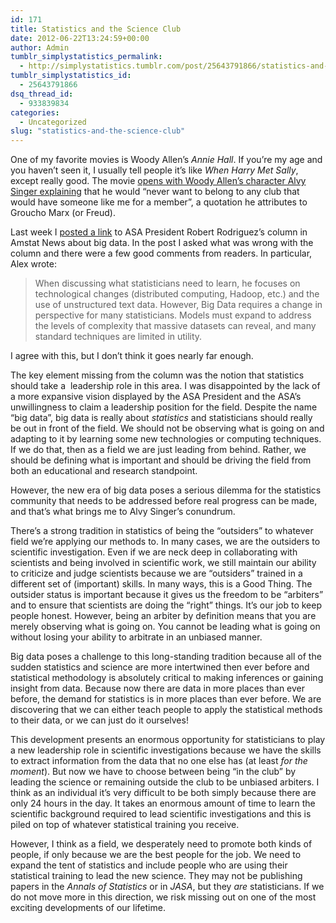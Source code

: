 ```yaml
---
id: 171
title: Statistics and the Science Club
date: 2012-06-22T13:24:59+00:00
author: Admin
tumblr_simplystatistics_permalink:
  - http://simplystatistics.tumblr.com/post/25643791866/statistics-and-the-science-club
tumblr_simplystatistics_id:
  - 25643791866
dsq_thread_id:
  - 933839834
categories:
  - Uncategorized
slug: "statistics-and-the-science-club"
---
```

One of my favorite movies is Woody Allen&#8217;s _Annie Hall_. If you&#8217;re my age and you haven&#8217;t seen it, I usually tell people it&#8217;s like _When Harry Met Sally_, except really good. The movie <a href="http://www.youtube.com/watch?v=rrxlfvI17oY" target="_blank">opens with Woody Allen&#8217;s character Alvy Singer explaining</a> that he would &#8220;never want to belong to any club that would have someone like me for a member&#8221;, a quotation he attributes to Groucho Marx (or Freud).

Last week I <a href="http://simplystatistics.tumblr.com/post/25177731588/statisticians-asa-and-big-data" target="_blank">posted a link</a> to ASA President Robert Rodriguez&#8217;s column in Amstat News about big data. In the post I asked what was wrong with the column and there were a few good comments from readers. In particular, Alex wrote:

> <span>When discussing what statisticians need to learn, he focuses on technological changes (distributed computing, Hadoop, etc.) and the use of unstructured text data. However, Big Data requires a change in perspective for many statisticians. Models must expand to address the levels of complexity that massive datasets can reveal, and many standard techniques are limited in utility.</span>

<span>I agree with this, but I don&#8217;t think it goes nearly far enough. </span>

<span>The key element missing from the column was the notion that statistics should take a  leadership role in this area. I was disappointed by the lack of a more expansive vision displayed by the ASA President and the ASA&#8217;s unwillingness to claim a leadership position for the field. Despite the name &#8220;big data&#8221;, big data is really about <em>statistics</em> and statisticians should really be out in front of the field. We should not be observing what is going on and adapting to it by learning some new technologies or computing techniques. If we do that, then as a field we are just leading from behind. Rather, we should be defining what is important and should be driving the field from both an educational and research standpoint. </span>

<span>However, the new era of big data poses a serious dilemma for the statistics community that needs to be addressed before real progress can be made, and that&#8217;s what brings me to Alvy Singer&#8217;s conundrum.</span>

<span>There&#8217;s a strong tradition in statistics of being the &#8220;outsiders&#8221; to whatever field we&#8217;re applying our methods to. In many cases, we are the outsiders to scientific investigation. Even if we are neck deep in collaborating with scientists and being involved in scientific work, we still maintain our ability to criticize and judge scientists because we are &#8220;outsiders&#8221; trained in a different set of (important) skills. In many ways, this is a Good Thing. </span>The outsider status is important because it gives us the freedom to be &#8220;arbiters&#8221; and to ensure that scientists are doing the &#8220;right&#8221; things. It&#8217;s our job to keep people honest. However, being an arbiter by definition means that you are merely observing what is going on. You cannot be leading what is going on without losing your ability to arbitrate in an unbiased manner.

<span>Big data poses a challenge to this long-standing tradition because all of the sudden statistics and science are more intertwined then ever before and statistical methodology is absolutely critical to making inferences or gaining insight from data. Because now there are data in more places than ever before, the demand for statistics is in more places than ever before. We are discovering that we can either teach people to apply the statistical methods to their data, or we can just do it ourselves!</span>

<span>This development presents an enormous opportunity for statisticians to play a new leadership role in scientific investigations because we have the skills to extract information from the data that no one else has (at least <em>for the moment</em>). But now we have to choose between being &#8220;in the club&#8221; by leading the science or remaining outside the club to be unbiased arbiters. I think as an individual it&#8217;s very difficult to be both simply because there are only 24 hours in the day. It takes an enormous amount of time to learn the scientific background required to lead scientific investigations and this is piled on top of whatever statistical training you receive. </span>

<span>However, I think as a field, we desperately need to promote both kinds of people, if only because we are the best people for the job. We need to expand the tent of statistics and include people who are using their statistical training to lead the new science. They may not be publishing papers in the <em>Annals of Statistics</em> or in <em>JASA</em>, but they <em>are</em> statisticians. If we do not move more in this direction, we risk missing out on one of the most exciting developments of our lifetime.</span>
